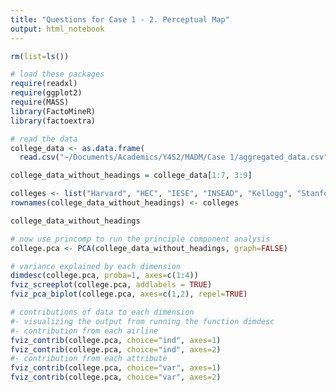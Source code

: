 ```yaml
---
title: "Questions for Case 1 - 2. Perceptual Map"
output: html_notebook
---
```


```r
rm(list=ls())
```

```r
# load these packages
require(readxl)
require(ggplot2)
require(MASS)
library(FactoMineR)
library(factoextra)
```

```r
# read the data
college_data <- as.data.frame(
  read.csv("~/Documents/Academics/Y4S2/MADM/Case 1/aggregated_data.csv", header =TRUE))

college_data_without_headings = college_data[1:7, 3:9]

colleges <- list("Harvard", "HEC", "IESE", "INSEAD", "Kellogg", "Stanford", "Wharton")
rownames(college_data_without_headings) <- colleges

college_data_without_headings
```

```r
# now use princomp to run the principle component analysis
college.pca <- PCA(college_data_without_headings, graph=FALSE)

# variance explained by each dimension
dimdesc(college.pca, proba=1, axes=c(1:4))
fviz_screeplot(college.pca, addlabels = TRUE)
fviz_pca_biplot(college.pca, axes=c(1,2), repel=TRUE)

```

```r
# contributions of data to each dimension
#- visualizing the output from running the function dimdesc
#- contribution from each airline
fviz_contrib(college.pca, choice="ind", axes=1)
fviz_contrib(college.pca, choice="ind", axes=2)
#- contribution from each attribute
fviz_contrib(college.pca, choice="var", axes=1)
fviz_contrib(college.pca, choice="var", axes=2)
```


